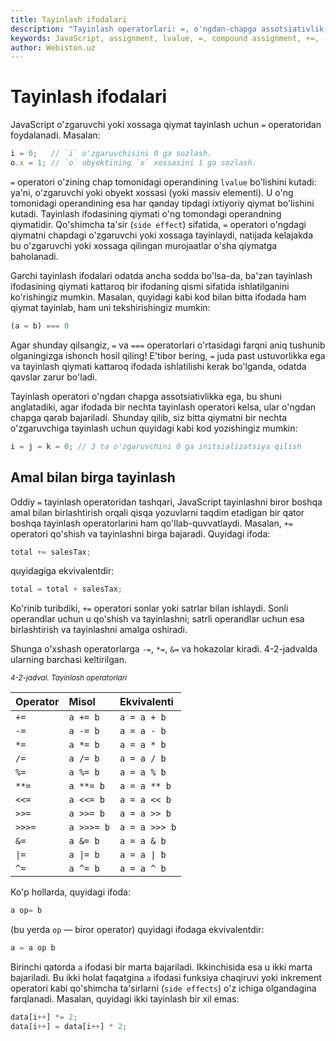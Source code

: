 ```yaml
---
title: Tayinlash ifodalari
description: "Tayinlash operatorlari: =, o'ngdan-chapga assotsiativlik, qiymat qaytarish, amal bilan birga tayinlash (`+=`, `*=`, ...), side-effect farqlari."
keywords: JavaScript, assignment, lvalue, =, compound assignment, +=, -=, *=, /=, %=, **=, <<=, >>=, >>>=, &=, |=, ^=, associativity, side effects
author: Webiston.uz
---
```


# Tayinlash ifodalari

JavaScript o'zgaruvchi yoki xossaga qiymat tayinlash uchun `=` operatoridan foydalanadi. Masalan:

``` js
i = 0;   // `i` o'zgaruvchisini 0 ga sozlash.
o.x = 1; // `o` obyektining `x` xossasini 1 ga sozlash.
```

`=` operatori o'zining chap tomonidagi operandining `lvalue` bo'lishini kutadi: ya'ni, o'zgaruvchi yoki obyekt xossasi (yoki massiv elementi). U o'ng tomonidagi operandining esa har qanday tipdagi ixtiyoriy qiymat bo'lishini kutadi. Tayinlash ifodasining qiymati o'ng tomondagi operandning qiymatidir. Qo'shimcha ta'sir (`side effect`) sifatida, `=` operatori o'ngdagi qiymatni chapdagi o'zgaruvchi yoki xossaga tayinlaydi, natijada kelajakda bu o'zgaruvchi yoki xossaga qilingan murojaatlar o'sha qiymatga baholanadi.

Garchi tayinlash ifodalari odatda ancha sodda bo'lsa-da, ba'zan tayinlash ifodasining qiymati kattaroq bir ifodaning qismi sifatida ishlatilganini ko'rishingiz mumkin. Masalan, quyidagi kabi kod bilan bitta ifodada ham qiymat tayinlab, ham uni tekshirishingiz mumkin:

``` js
(a = b) === 0
```

Agar shunday qilsangiz, `=` va `===` operatorlari o'rtasidagi farqni aniq tushunib olganingizga ishonch hosil qiling! E'tibor bering, `=` juda past ustuvorlikka ega va tayinlash qiymati kattaroq ifodada ishlatilishi kerak bo'lganda, odatda qavslar zarur bo'ladi.

Tayinlash operatori o'ngdan chapga assotsiativlikka ega, bu shuni anglatadiki, agar ifodada bir nechta tayinlash operatori kelsa, ular o'ngdan chapga qarab bajariladi. Shunday qilib, siz bitta qiymatni bir nechta o'zgaruvchiga tayinlash uchun quyidagi kabi kod yozishingiz mumkin:

``` js
i = j = k = 0; // 3 ta o'zgaruvchini 0 ga initsializatsiya qilish
```

## Amal bilan birga tayinlash

Oddiy `=` tayinlash operatoridan tashqari, JavaScript tayinlashni biror boshqa amal bilan birlashtirish orqali qisqa yozuvlarni taqdim etadigan bir qator boshqa tayinlash operatorlarini ham qo'llab-quvvatlaydi. Masalan, `+=` operatori qo'shish va tayinlashni birga bajaradi. Quyidagi ifoda:

``` js
total += salesTax;
```

quyidagiga ekvivalentdir:

``` js
total = total + salesTax;
```

Ko'rinib turibdiki, `+=` operatori sonlar yoki satrlar bilan ishlaydi. Sonli operandlar uchun u qo'shish va tayinlashni; satrli operandlar uchun esa birlashtirish va tayinlashni amalga oshiradi.

Shunga o'xshash operatorlarga `-=`, `*=`, `&=` va hokazolar kiradi. 4-2-jadvalda ularning barchasi keltirilgan.

<small>_4-2-jadval. Tayinlash operatorlari_</small>

| Operator | Misol | Ekvivalenti |
| :--- | :--- | :--- |
| `+=` | `a += b` | `a = a + b` |
| `-=` | `a -= b` | `a = a - b` |
| `*=` | `a *= b` | `a = a * b` |
| `/=` | `a /= b` | `a = a / b` |
| `%=` | `a %= b` | `a = a % b` |
| `**=` | `a **= b` | `a = a ** b` |
| `<<=` | `a <<= b` | `a = a << b` |
| `>>=` | `a >>= b` | `a = a >> b` |
| `>>>=` | `a >>>= b` | `a = a >>> b` |
| `&=` | `a &= b` | `a = a & b` |
| `\|=` | `a \|= b` | `a = a \| b` |
| `^=` | `a ^= b` | `a = a ^ b` |

Ko'p hollarda, quyidagi ifoda:

``` js
a op= b
```

(bu yerda `op` — biror operator) quyidagi ifodaga ekvivalentdir:

``` js
a = a op b
```

Birinchi qatorda `a` ifodasi bir marta bajariladi. Ikkinchisida esa u ikki marta bajariladi. Bu ikki holat faqatgina `a` ifodasi funksiya chaqiruvi yoki inkrement operatori kabi qo'shimcha ta'sirlarni (`side effects`) o'z ichiga olgandagina farqlanadi. Masalan, quyidagi ikki tayinlash bir xil emas:

``` js
data[i++] *= 2;
data[i++] = data[i++] * 2;
```